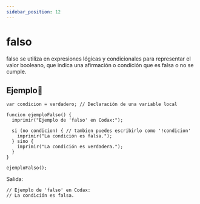 ```yaml
---
sidebar_position: 12
---
```



# falso
falso se utiliza en expresiones lógicas y condicionales para representar el valor booleano, que indica una afirmación o condición que es falsa o no se cumple.

## Ejemplo📝

```dummy
var condicion = verdadero; // Declaración de una variable local

funcion ejemploFalso() {
  imprimir("Ejemplo de 'falso' en Codax:");

  si (no condicion) { // tambien puedes escribirlo como '!condicion'
    imprimir("La condición es falsa.");
  } sino {
    imprimir("La condición es verdadera.");
  }
}

ejemploFalso();
```
Salida:

```dummy
// Ejemplo de 'falso' en Codax:
// La condición es falsa.
```


